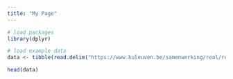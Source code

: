 ```yaml
---
title: "My Page"
---
```


```r
# load packages
library(dplyr)
```

```r
# load example data
data <- tibble(read.delim("https://www.kuleuven.be/samenwerking/real/real-book/viechtbauer2022_data_esmda_example"))

head(data)
```



